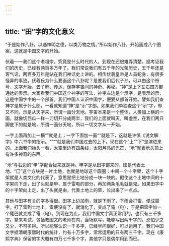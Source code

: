 ```yaml
---
---
---
```

title: “田”字的文化意义
---




“于是始作八卦，以通神明之德，以类万物之情。”所以始作八卦，开始画成八个图案，这就是中国文字的开始。

伏羲——我们这个老祖宗，究竟是什么时代的人，到现在还很难弄清楚。据考证我们的历史，已经有两百多万年了。我们常说我们有五千年的光荣历史，五千年还是客气话，两百多万年是站在我们神话史上讲的。相传伏羲皇帝是人首蛇身，有很多怪异的事迹。伏羲氏为什么要画这个八卦呢？是要我们后代子孙，可以由这个符号、文字开始，去了解、传达、保存宇宙间的神奇、奥秘。“神”是上下左右四方都通达的表示。大家看我们中国这个神字的写法，神字左边是个示字，是表示的示，这是中国字中的一个部首。我们中国人认识中国字，便要从部首开始。譬如我们查神字是属于什么部，一看就知道“神”是“示”字部。如果我们单独查这个“示”字，却又不同，示是从天字来，所谓一画分天地。宇宙本来是一个整体，人类加上横的一画，就像切西瓜一样一刀切开分成两半，我们的上面就叫天，叫虚空，在我们两只脚底下的就是地，所谓一画分天地，所以一切文字从一开始。

一字上面再加上一横“”就是上；一字下面加一画“”就是下，这就是许慎《说文解字》中六书中的指示。“”“”就是我们中国过去的上下，现在这个“上”“下”是演进来的。上面我们抬头一看，太空里边有四条线，太阳月亮的光芒，“示”就表示头顶上有许多神奇的东西。

“示”与右边的“申”字配合拢来就是神。申字是从田字部来的，田是代表土地，“囗”这个方块是一片土地，也就是地球这个圆圈；中间一个十字架，这个十字架就是人类文化的代表了，意思是把土地分成一块一块的。假使这个土地中间的十字架向下走，出了头就是甲，属于雷电的部分，再加两条毛毛就是鬼。如果田字中的十字架向上走，出了头就是由，代表土地上的草，长出来了一点点。

其他与田字有关的字多得很。田字上边加雨，就是下雨了，下雨会打雷，便成雷字。打了雷到土地上，雷便没有了，就消化了，变成了電（电），于是把雷字加一个尾巴就变成了電（电）。到现在为止，我们中国文字真正常用的，也只有三千多字。拿来考试，包括教国文的老师在内，当场默写，能够写出两千字的，恐怕少之又少，不可多得。所以能够认识一千多字，已经学问很好，可以运用了。我们中国文字据清朝康熙时代的统计，约有十万多字，常常运用的只有两三千字，现在《康熙字典》保留的字大概有四万七千多个字，其他字只是偶尔用到而已。